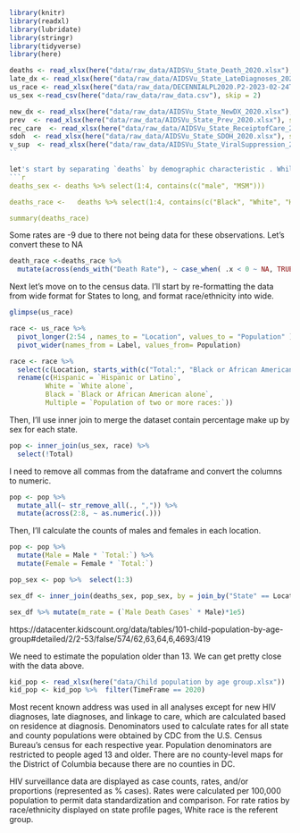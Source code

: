 ```r
library(knitr)
library(readxl)
library(lubridate)
library(stringr)
library(tidyverse)
library(here)
```

```r
deaths <- read_xlsx(here("data/raw_data/AIDSVu_State_Death_2020.xlsx"), skip = 3)
late_dx <- read_xlsx(here("data/raw_data/AIDSVu_State_LateDiagnoses_2020.xlsx"), skip = 3)
us_race <- read_xlsx(here("data/raw_data/DECENNIALPL2020.P2-2023-02-24T124235.xlsx"), sheet = 2)
us_sex <-read_csv(here("data/raw_data/raw_data.csv"), skip = 2)

new_dx <- read_xlsx(here("data/raw_data/AIDSVu_State_NewDX_2020.xlsx"), skip = 3)
prev  <- read_xlsx(here("data/raw_data/AIDSVu_State_Prev_2020.xlsx"), skip = 3)
rec_care  <- read_xlsx(here("data/raw_data/AIDSVu_State_ReceiptofCare_2020.xlsx"), skip = 3)
sdoh  <- read_xlsx(here("data/raw_data/AIDSVu_State_SDOH_2020.xlsx"), skip = 3)
v_sup  <- read_xlsx(here("data/raw_data/AIDSVu_State_ViralSuppression_2020.xlsx"), skip = 3)
``

let's start by separating `deaths` by demographic characteristic . While this data provides information on demographic characteristics such as sex, age group, and race/ethnicity, it does not provide data on all of these terms together. We'll separating by sex and race/ethnicity. This analysis will be limited to Non-Hispanic Black, Non-Hispanic White, and Hispanic persons.
```r
deaths_sex <- deaths %>% select(1:4, contains(c("male", "MSM")))

deaths_race <-   deaths %>% select(1:4, contains(c("Black", "White", "Hispanic",  "Multiple")))

summary(deaths_race)
```
Some rates are -9 due to there not being data for these observations. Let's convert these to NA
```r
death_race <-deaths_race %>% 
  mutate(across(ends_with("Death Rate"), ~ case_when( .x < 0 ~ NA, TRUE ~ .x)))
```

Next let's move on to the census data. I'll start by re-formatting the data from wide format for States to long, and format race/ethnicity into wide.
```r
glimpse(us_race)

race <- us_race %>%  
  pivot_longer(2:54 , names_to = "Location", values_to = "Population" ) %>%  
  pivot_wider(names_from = Label, values_from= Population)
```

```r
race <- race %>% 
  select(c(Location, starts_with(c("Total:", "Black or African American alone", "Hispanic", "White alone", "Population of two or more races:")))) %>% 
  rename(c(Hispanic = `Hispanic or Latino`,
         White = `White alone`,
         Black = `Black or African American alone`,
         Multiple = `Population of two or more races:`))
```

Then, I'll use inner join to merge the dataset contain percentage make up by sex for each state. 
```r
pop <- inner_join(us_sex, race) %>%
  select(!Total) 
```

I need to remove all commas from the dataframe and convert the columns to numeric. 
```r
pop <- pop %>% 
  mutate_all(~ str_remove_all(., ",")) %>% 
  mutate(across(2:8, ~ as.numeric(.)))
```

Then, I'll calculate the counts of males and females in each location.
```r
pop <- pop %>% 
  mutate(Male = Male * `Total:`) %>% 
  mutate(Female = Female * `Total:`)
```

```r
pop_sex <- pop %>%  select(1:3)

sex_df <- inner_join(deaths_sex, pop_sex, by = join_by("State" == Location))
```

```r
sex_df %>% mutate(m_rate = (`Male Death Cases` * Male)*1e5)

```

https://datacenter.kidscount.org/data/tables/101-child-population-by-age-group#detailed/2/2-53/false/574/62,63,64,6,4693/419

We need to estimate the population older than 13. We can get pretty close with the data above. 

```r
kid_pop <- read_xlsx(here("data/Child population by age group.xlsx"))
kid_pop <- kid_pop %>%  filter(TimeFrame == 2020)
```

 Most recent known address was used in all analyses except for new HIV diagnoses, late diagnoses, and linkage to care, which are calculated based on residence at diagnosis. Denominators used to calculate rates for all state and county populations were obtained by CDC from the U.S. Census Bureau’s census for each respective year. Population denominators are restricted to people aged 13 and older. There are no county-level maps for the District of Columbia because there are no counties in DC.

HIV surveillance data are displayed as case counts, rates, and/or proportions (represented as % cases). Rates were calculated per 100,000 population to permit data standardization and comparison. For rate ratios by race/ethnicity displayed on state profile pages, White race is the referent group.
